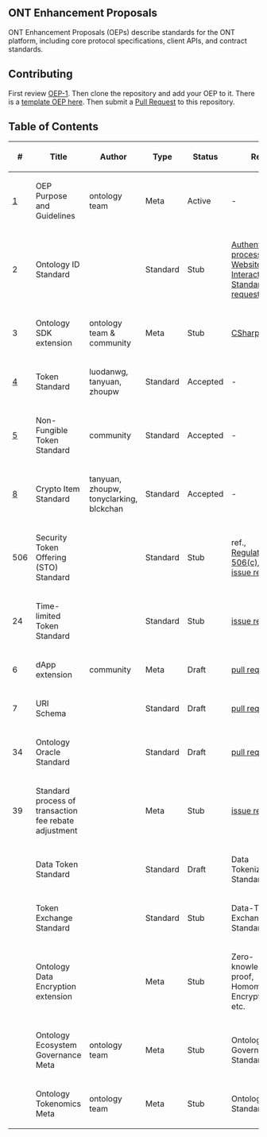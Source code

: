 ==ONT Enhancement Proposals==

ONT Enhancement Proposals (OEPs) describe standards for the ONT platform, including core protocol specifications, client APIs, and contract standards.

==Contributing==

First review [[OEPS/OEP-1.mediawiki|OEP-1]]. Then clone the repository and add your OEP to it. There is a [[OEP-X.mediawiki|template OEP here]]. Then submit a [https://github.com/ontio/OEPs/pulls Pull Request] to this repository.

==Table of Contents==

{| class="wikitable sortable" style="width: auto; text-align: center; font-size: smaller; table-layout: fixed;"
!<nowiki>#</nowiki>
!Title
!Author
!Type
!Status
!Ref.
|-
| [[OEPS/OEP-1.mediawiki|1]]
| OEP Purpose and Guidelines
| ontology team
| Meta
| Active
| -
|-
| 2
| Ontology ID Standard
| 
| Standard
| Stub
| [[meta-backup/Auth-process.mediawiki|Authentication process]], [https://github.com/ontio/OEPs/pull/9 Website Interaction Standard pull request]
|-
| 3
| Ontology SDK extension
| ontology team & community
| Meta
| Stub
| [[meta-backup/CSharp-SDK.mediawiki|CSharp-SDK]]
|-
| [[OEPS/OEP-4.mediawiki|4]]
| Token Standard
| luodanwg, tanyuan, zhoupw
| Standard
| Accepted
| -
|-
| [[OEPS/OEP-5.mediawiki|5]]
| Non-Fungible Token Standard
| community
| Standard
| Accepted
| -
|-
| [[OEPS/OEP-8.mediawiki|8]]
| Crypto Item Standard
| tanyuan, zhoupw, tonyclarking, blckchan
| Standard
| Accepted
| -
|-
| 506
| Security Token Offering (STO) Standard
| 
| Standard
| Stub
| ref., [https://www.sec.gov/smallbusiness/exemptofferings/rule506c Regulation D 506(c)], etc. [https://github.com/ontio/OEPs/issues/23 issue ref]
|-
| 24
| Time-limited Token Standard
| 
| Standard
| Stub
| [https://github.com/ontio/OEPs/issues/24 issue ref]
|-
| 6
| dApp extension
| community
| Meta
| Draft
| [https://github.com/ontio/OEPs/pull/8 pull request]
|-
| 7
| URI Schema
| 
| Standard
| Draft
| [https://github.com/ontio/OEPs/pull/19 pull request]
|-
| 34
| Ontology Oracle Standard
| 
| Standard
| Draft
| [https://github.com/ontio/OEPs/pull/35 pull request]
|-
| 39
| Standard process of transaction fee rebate adjustment
| 
| Meta
| Stub
| [https://github.com/ontio/OEPs/issues/39 issue ref]
|-
| 
| Data Token Standard
| 
| Standard
| Draft
| Data Tokenization Standard, etc.
|-
| 
| Token Exchange Standard
| 
| Standard
| Stub
| Data-Token Exchange Standard, etc.
|-
| 
| Ontology Data Encryption extension
| 
| Meta
| Stub
| Zero-knowledge proof, Homomorphic Encryption, etc.
|-
| 
| Ontology Ecosystem Governance Meta
| ontology team
| Meta
| Stub
| Ontology Governance Standard
|-
| 
| Ontology Tokenomics Meta
| ontology team
| Meta
| Stub
| Ontology Gas Standard
|}
